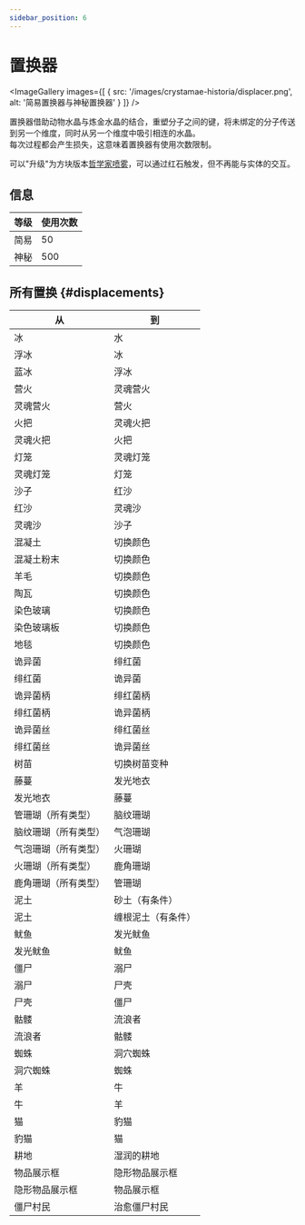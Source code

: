 ```yaml
---
sidebar_position: 6
---
```



# 置换器

<ImageGallery images={[
  { src: '/images/crystamae-historia/displacer.png', alt: '简易置换器与神秘置换器' }
]} />

置换器借助动物水晶与炼金水晶的结合，重塑分子之间的键，将未绑定的分子传送到另一个维度，同时从另一个维度中吸引相连的水晶。<br />
每次过程都会产生损失，这意味着置换器有使用次数限制。

可以"升级"为方块版本[哲学家喷雾](../gadgets/philosophers-spray)，可以通过红石触发，但不再能与实体的交互。

## 信息

| 等级 | 使用次数 |
| --- | --- |
| 简易 | 50 |
| 神秘 | 500 |

## 所有置换 \{#displacements}

| 从 | 到 |
| --- | --- |
| 冰 | 水 |
| 浮冰 | 冰 |
| 蓝冰 | 浮冰 |
| 营火 | 灵魂营火 |
| 灵魂营火 | 营火 |
| 火把 | 灵魂火把 |
| 灵魂火把 | 火把 |
| 灯笼 | 灵魂灯笼 |
| 灵魂灯笼 | 灯笼 |
| 沙子 | 红沙 |
| 红沙 | 灵魂沙 |
| 灵魂沙 | 沙子 |
| 混凝土 | 切换颜色 |
| 混凝土粉末 | 切换颜色 |
| 羊毛 | 切换颜色 |
| 陶瓦 | 切换颜色 |
| 染色玻璃 | 切换颜色 |
| 染色玻璃板 | 切换颜色 |
| 地毯 | 切换颜色 |
| 诡异菌 | 绯红菌 |
| 绯红菌 | 诡异菌 |
| 诡异菌柄 | 绯红菌柄 |
| 绯红菌柄 | 诡异菌柄 |
| 诡异菌丝 | 绯红菌丝 |
| 绯红菌丝 | 诡异菌丝 |
| 树苗 | 切换树苗变种 |
| 藤蔓 | 发光地衣 |
| 发光地衣 | 藤蔓 |
| 管珊瑚（所有类型） | 脑纹珊瑚 |
| 脑纹珊瑚（所有类型） | 气泡珊瑚 |
| 气泡珊瑚（所有类型） | 火珊瑚 |
| 火珊瑚（所有类型） | 鹿角珊瑚 |
| 鹿角珊瑚（所有类型） | 管珊瑚 |
| 泥土 | 砂土（有条件） |
| 泥土 | 缠根泥土（有条件） |
| 鱿鱼 | 发光鱿鱼 |
| 发光鱿鱼 | 鱿鱼 |
| 僵尸 | 溺尸 |
| 溺尸 | 尸壳 |
| 尸壳 | 僵尸 |
| 骷髅 | 流浪者 |
| 流浪者 | 骷髅 |
| 蜘蛛 | 洞穴蜘蛛 |
| 洞穴蜘蛛 | 蜘蛛 |
| 羊 | 牛 |
| 牛 | 羊 |
| 猫 | 豹猫 |
| 豹猫 | 猫 |
| 耕地 | 湿润的耕地 |
| 物品展示框 | 隐形物品展示框 |
| 隐形物品展示框 | 物品展示框 |
| 僵尸村民 | 治愈僵尸村民 |
